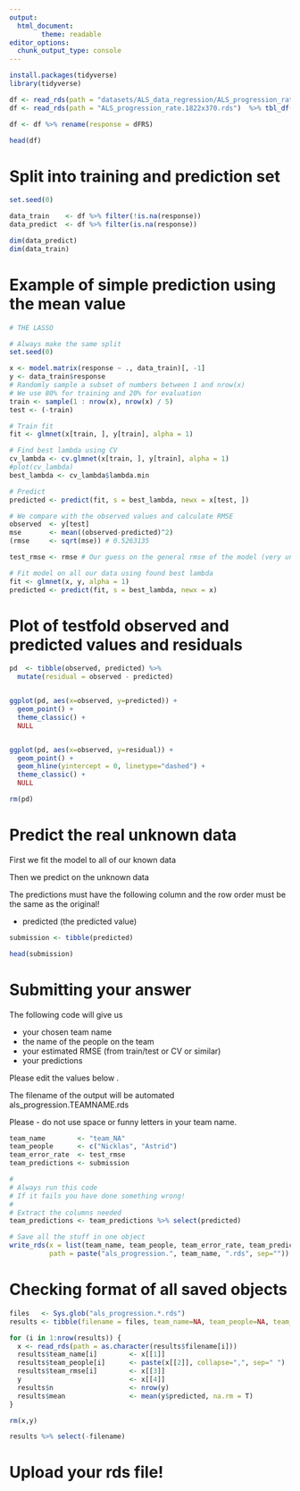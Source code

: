 ```yaml
---
output:
  html_document:
        theme: readable
editor_options: 
  chunk_output_type: console
---
```


```r
install.packages(tidyverse)
library(tidyverse)

df <- read_rds(path = "datasets/ALS_data_regression/ALS_progression_rate.1822x370.rds") 
df <- read_rds(path = "ALS_progression_rate.1822x370.rds")  %>% tbl_df()

df <- df %>% rename(response = dFRS)

head(df)

```

# Split into training and prediction set

```r

set.seed(0)

data_train    <- df %>% filter(!is.na(response))
data_predict  <- df %>% filter(is.na(response))                              

dim(data_predict)
dim(data_train)

```

# Example of simple prediction using the mean value

```r

# THE LASSO

# Always make the same split
set.seed(0)

x <- model.matrix(response ~ ., data_train)[, -1]
y <- data_train$response
# Randomly sample a subset of numbers between 1 and nrow(x)
# We use 80% for training and 20% for evaluation
train <- sample(1 : nrow(x), nrow(x) / 5)
test <- (-train)

# Train fit
fit <- glmnet(x[train, ], y[train], alpha = 1)

# Find best lambda using CV
cv_lambda <- cv.glmnet(x[train, ], y[train], alpha = 1)
#plot(cv_lambda)
best_lambda <- cv_lambda$lambda.min

# Predict
predicted <- predict(fit, s = best_lambda, newx = x[test, ])

# We compare with the observed values and calculate RMSE
observed  <- y[test]
mse       <- mean((observed-predicted)^2)
(rmse     <- sqrt(mse)) # 0.5263135

test_rmse <- rmse # Our guess on the general rmse of the model (very unprecise!)

# Fit model on all our data using found best lambda
fit <- glmnet(x, y, alpha = 1)
predicted <- predict(fit, s = best_lambda, newx = x)


```

# Plot of testfold observed and predicted values and residuals
 

```r

pd  <- tibble(observed, predicted) %>% 
  mutate(residual = observed - predicted)


ggplot(pd, aes(x=observed, y=predicted)) + 
  geom_point() +
  theme_classic() +
  NULL


ggplot(pd, aes(x=observed, y=residual)) + 
  geom_point() +
  geom_hline(yintercept = 0, linetype="dashed") +
  theme_classic() +
  NULL

rm(pd)

```

# Predict the real unknown data

First we fit the model to all of our known data

Then we predict on the unknown data

The predictions must have the following column and the row order must be the same as the original!

* predicted (the predicted value)

```r

submission <- tibble(predicted)

head(submission)

```

# Submitting your answer

The following code will give us

* your chosen team name
* the name of the people on the team
* your estimated RMSE (from train/test or CV or similar)
* your predictions

Please edit the values below .

The filename of the output will be automated als_progression.TEAMNAME.rds

Please - do not use space or funny letters in your team name.

```r

team_name        <- "team_NA"
team_people      <- c("Nicklas", "Astrid")
team_error_rate  <- test_rmse
team_predictions <- submission

#
# Always run this code
# If it fails you have done something wrong!
#
# Extract the columns needed
team_predictions <- team_predictions %>% select(predicted)

# Save all the stuff in one object
write_rds(x = list(team_name, team_people, team_error_rate, team_predictions), 
          path = paste("als_progression.", team_name, ".rds", sep=""))

```

# Checking format of all saved objects

```r

files   <- Sys.glob("als_progression.*.rds")
results <- tibble(filename = files, team_name=NA, team_people=NA, team_rmse=NA,n=NA, mean=NA)

for (i in 1:nrow(results)) {
  x <- read_rds(path = as.character(results$filename[i]))
  results$team_name[i]        <- x[[1]]
  results$team_people[i]      <- paste(x[[2]], collapse=",", sep=" ")
  results$team_rmse[i]        <- x[[3]]
  y                           <- x[[4]]
  results$n                   <- nrow(y)
  results$mean                <- mean(y$predicted, na.rm = T)
}

rm(x,y)

results %>% select(-filename)

```

# Upload your rds file!


